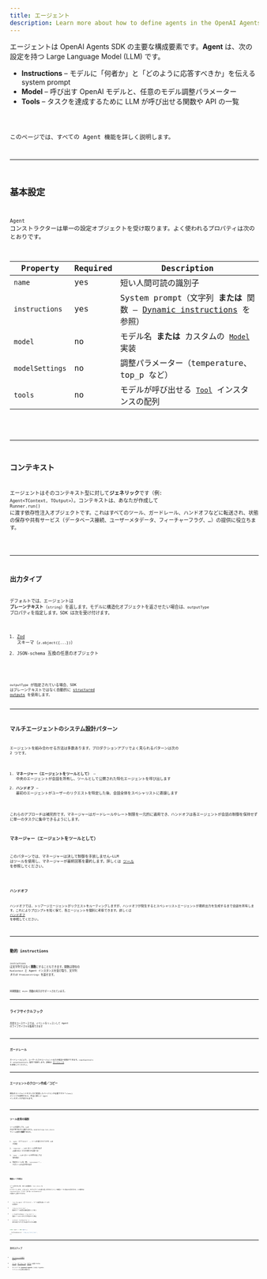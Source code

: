 ```yaml
---
title: エージェント
description: Learn more about how to define agents in the OpenAI Agents SDK for JavaScript / TypeScript
---
```



エージェントは OpenAI Agents SDK の主要な構成要素です。**Agent** は、次の設定を持つ Large Language Model (LLM) です。

- **Instructions** – モデルに「何者か」と「どのように応答すべきか」を伝える system prompt
- **Model** – 呼び出す OpenAI モデルと、任意のモデル調整パラメーター
- **Tools** – タスクを達成するために LLM が呼び出せる関数や API の一覧

<Code lang="typescript" code={simpleAgent} title="Basic Agent definition" />

このページでは、すべての Agent 機能を詳しく説明します。

---

## 基本設定

`Agent` コンストラクターは単一の設定オブジェクトを受け取ります。よく使われるプロパティは次のとおりです。

| Property        | Required | Description                                                                                        |
| --------------- | -------- | -------------------------------------------------------------------------------------------------- |
| `name`          | yes      | 短い人間可読の識別子                                                                               |
| `instructions`  | yes      | System prompt（文字列 **または** 関数 – [Dynamic instructions](#dynamic-instructions) を参照）     |
| `model`         | no       | モデル名 **または** カスタムの [`Model`](/openai-agents-js/openai/agents/interfaces/model/) 実装   |
| `modelSettings` | no       | 調整パラメーター（temperature、top_p など）                                                        |
| `tools`         | no       | モデルが呼び出せる [`Tool`](/openai-agents-js/openai/agents/type-aliases/tool/) インスタンスの配列 |

<Code lang="typescript" code={agentWithTools} title="Agent with tools" />

---

## コンテキスト

エージェントはそのコンテキスト型に対して**ジェネリック**です（例: `Agent<TContext, TOutput>`）。コンテキストは、あなたが作成して `Runner.run()` に渡す依存性注入オブジェクトです。これはすべてのツール、ガードレール、ハンドオフなどに転送され、状態の保存や共有サービス（データベース接続、ユーザーメタデータ、フィーチャーフラグ、…）の提供に役立ちます。

<Code lang="typescript" code={agentWithContext} title="Agent with context" />

---

## 出力タイプ

デフォルトでは、エージェントは **プレーンテキスト**（`string`）を返します。モデルに構造化オブジェクトを返させたい場合は、`outputType` プロパティを指定します。SDK は次を受け付けます。

1. [Zod](https://github.com/colinhacks/zod) スキーマ（`z.object({...})`）
2. JSON‑schema 互換の任意のオブジェクト

<Code
  lang="typescript"
  code={agentWithAodOutputType}
  title="Structured output with Zod"
/>

`outputType` が指定されている場合、SDK はプレーンテキストではなく自動的に
[structured outputs](https://platform.openai.com/docs/guides/structured-outputs) を使用します。

---

## マルチエージェントのシステム設計パターン

エージェントを組み合わせる方法は多数あります。プロダクションアプリでよく見られるパターンは次の 2 つです。

1. **マネージャー（エージェントをツールとして）** – 中央のエージェントが会話を所有し、ツールとして公開された特化エージェントを呼び出します
2. **ハンドオフ** – 最初のエージェントがユーザーのリクエストを特定した後、会話全体をスペシャリストに委譲します

これらのアプローチは補完的です。マネージャーはガードレールやレート制限を一元的に適用でき、ハンドオフは各エージェントが会話の制御を保持せずに単一のタスクに集中できるようにします。

### マネージャー（エージェントをツールとして）

このパターンでは、マネージャーは決して制御を手放しません—LLM はツールを使用し、マネージャーが最終回答を要約します。詳しくは [ツール](/openai-agents-js/ja/guides/tools#agents-as-tools) を参照してください。

<Code lang="typescript" code={agentsAsTools} title="Agents as tools" />

### ハンドオフ

ハンドオフでは、トリアージエージェントがリクエストをルーティングしますが、ハンドオフが発生するとスペシャリストエージェントが最終出力を生成するまで会話を所有します。これによりプロンプトを短く保て、各エージェントを個別に考察できます。詳しくは [ハンドオフ](/openai-agents-js/ja/guides/handoffs) を参照してください。

<Code lang="typescript" code={agentWithHandoffs} title="Agent with handoffs" />

---

## 動的 instructions

`instructions` は文字列ではなく**関数**にすることもできます。関数は現在の `RunContext` と Agent インスタンスを受け取り、文字列 _または_ `Promise<string>` を返せます。

<Code
  lang="typescript"
  code={agentWithDynamicInstructions}
  title="Agent with dynamic instructions"
/>

同期関数と `async` 関数の両方がサポートされています。

---

## ライフサイクルフック

高度なユースケースでは、イベントをリッスンして Agent のライフサイクルを監視できます

<Code
  lang="typescript"
  code={agentWithLifecycleHooks}
  title="Agent with lifecycle hooks"
/>

---

## ガードレール

ガードレールにより、ユーザー入力やエージェント出力の検証や変換ができます。`inputGuardrails` と `outputGuardrails` 配列で設定します。詳細は [ガードレール](/openai-agents-js/ja/guides/guardrails) を参照してください。

---

## エージェントのクローン作成／コピー

既存のエージェントを少しだけ変更したバージョンが必要ですか？`clone()` メソッドを使用すると、完全に新しい `Agent` インスタンスが返されます。

<Code lang="typescript" code={agentCloning} title="Cloning Agents" />

---

## ツール使用の強制

ツールを提供しても、LLM が必ず呼び出すとは限りません。`modelSettings.tool_choice` でツール使用を**強制**できます。

1. `'auto'`（デフォルト） – ツールを使うかどうかを LLM が決定
2. `'required'` – LLM はツールを呼び出す _必要がある_（どれを使うかは選べる）
3. `'none'` – LLM はツールを呼び出しては **ならない**
4. 特定のツール名（例: `'calculator'`）– そのツールを必ず呼び出す

<Code lang="typescript" code={agentForcingToolUse} title="Forcing tool use" />

### 無限ループの防止

ツール呼び出し後、SDK は自動的に `tool_choice` を `'auto'` にリセットします。これにより、モデルがツールを繰り返し呼び出そうとして無限ループに陥るのを防ぎます。この動作は `resetToolChoice` フラグ、または `toolUseBehavior` の設定で上書きできます。

- `'run_llm_again'`（デフォルト）– ツール結果を使って LLM を再実行
- `'stop_on_first_tool'` – 最初のツール結果を最終回答として扱う
- `{ stopAtToolNames: ['my_tool'] }` – 指定ツールのいずれかが呼ばれたら停止
- `(context, toolResults) => ...` – 実行を終了すべきかを返すカスタム関数

```typescript
const agent = new Agent({
  ...,
  toolUseBehavior: 'stop_on_first_tool',
});
```

---

## 次のステップ

- [エージェントの実行](/openai-agents-js/ja/guides/running-agents) を学ぶ
- [ツール](/openai-agents-js/ja/guides/tools)、[ガードレール](/openai-agents-js/ja/guides/guardrails)、[モデル](/openai-agents-js/ja/guides/models) を掘り下げる
- サイドバーの **@openai/agents** にある TypeDoc リファレンス全体を参照する
